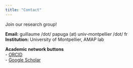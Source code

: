 ```yaml
---
title: "Contact"
---
```


Join our research group!

**Email:** guillaume /dot/ papuga (at) univ-montpellier /dot/ fr\
**Institution:** University of Montpellier, AMAP lab

**Academic network buttons**\
- [ORCID](https://orcid.org/0000-0002-7803-2219)\
- [Google Scholar](https://scholar.google.com/citations?user=NFHREtgAAAAJ&hl=fr)
